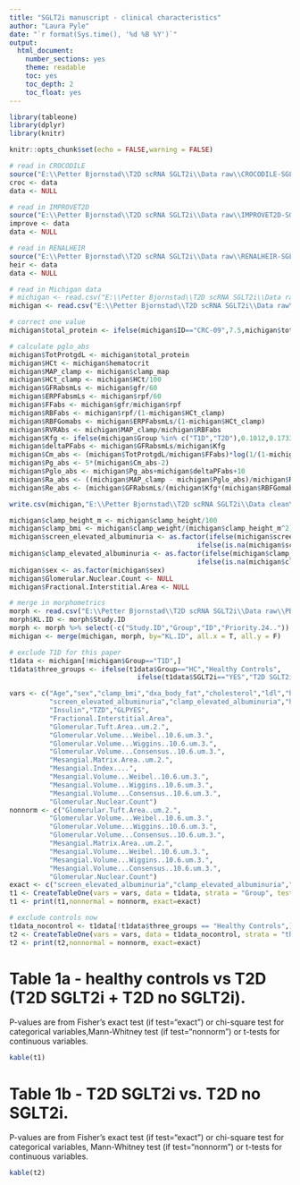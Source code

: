```yaml
---
title: "SGLT2i manuscript - clinical characteristics"
author: "Laura Pyle"
date: "`r format(Sys.time(), '%d %B %Y')`"
output:
  html_document:
    number_sections: yes
    theme: readable
    toc: yes
    toc_depth: 2
    toc_float: yes
---
```


```r
library(tableone)
library(dplyr)
library(knitr)

knitr::opts_chunk$set(echo = FALSE,warning = FALSE)

# read in CROCODILE
source("E:\\Petter Bjornstad\\T2D scRNA SGLT2i\\Data raw\\CROCODILE-SGLT2iDescriptiveSta_R_2021-12-02_1719.r")
croc <- data
data <- NULL

# read in IMPROVET2D
source("E:\\Petter Bjornstad\\T2D scRNA SGLT2i\\Data raw\\IMPROVET2D-SGLT2iManuscriptDesc_R_2021-12-02_1719.r")
improve <- data
data <- NULL

# read in RENALHEIR
source("E:\\Petter Bjornstad\\T2D scRNA SGLT2i\\Data raw\\RENALHEIR-SGLT2iManuscriptDesc_R_2021-12-02_1718.r")
heir <- data
data <- NULL

# read in Michigan data
# michigan <- read.csv("E:\\Petter Bjornstad\\T2D scRNA SGLT2i\\Data raw\\data_set_without_hpi.csv",na.strings = c("NA",""," "))
michigan <- read.csv("E:\\Petter Bjornstad\\T2D scRNA SGLT2i\\Data raw\\clinical_from_RDS.csv",na.strings = c("NA",""," "))

# correct one value
michigan$total_protein <- ifelse(michigan$ID=="CRC-09",7.5,michigan$total_protein)

# calculate pglo_abs
michigan$TotProtgdL <- michigan$total_protein
michigan$HCt <- michigan$hematocrit
michigan$MAP_clamp <- michigan$clamp_map
michigan$HCt_clamp <- michigan$HCt/100
michigan$GFRabsmLs <- michigan$gfr/60
michigan$ERPFabsmLs <- michigan$rpf/60
michigan$FFabs <- michigan$gfr/michigan$rpf
michigan$RBFabs <- michigan$rpf/(1-michigan$HCt_clamp)
michigan$RBFGomabs <- michigan$ERPFabsmLs/(1-michigan$HCt_clamp)
michigan$RVRAbs <- michigan$MAP_clamp/michigan$RBFabs
michigan$Kfg <- ifelse(michigan$Group %in% c("T1D","T2D"),0.1012,0.1733)
michigan$deltaPFabs <- michigan$GFRabsmLs/michigan$Kfg
michigan$Cm_abs <- (michigan$TotProtgdL/michigan$FFabs)*log(1/(1-michigan$FFabs))
michigan$Pg_abs <- 5*(michigan$Cm_abs-2)
michigan$Pglo_abs <- michigan$Pg_abs+michigan$deltaPFabs+10
michigan$Ra_abs <- ((michigan$MAP_clamp - michigan$Pglo_abs)/michigan$RBFGomabs)*1328
michigan$Re_abs <- (michigan$GFRabsmLs/(michigan$Kfg*(michigan$RBFGomabs-michigan$GFRabsmLs)))*1328

write.csv(michigan,"E:\\Petter Bjornstad\\T2D scRNA SGLT2i\\Data clean\\data_set_without_hpi_with_pgloabs.csv",na = "",row.names = F)

michigan$clamp_height_m <- michigan$clamp_height/100
michigan$clamp_bmi <- michigan$clamp_weight/(michigan$clamp_height_m^2)
michigan$screen_elevated_albuminuria <- as.factor(ifelse(michigan$screen_urine_mab>=30,1,
                                               ifelse(is.na(michigan$screen_urine_mab),NA,0)))
michigan$clamp_elevated_albuminuria <- as.factor(ifelse(michigan$clamp_urine_mab_baseline>=30,1,
                                               ifelse(is.na(michigan$clamp_urine_mab_baseline),NA,0)))
michigan$sex <- as.factor(michigan$sex)
michigan$Glomerular.Nuclear.Count <- NULL
michigan$Fractional.Interstitial.Area <- NULL

# merge in morphometrics
morph <- read.csv("E:\\Petter Bjornstad\\T2D scRNA SGLT2i\\Data raw\\PB Morpho 2-2022.csv")
morph$KL.ID <- morph$Study.ID
morph <- morph %>% select(-c("Study.ID","Group","ID","Priority.24.."))
michigan <- merge(michigan, morph, by="KL.ID", all.x = T, all.y = F)

# exclude T1D for this paper
t1data <- michigan[!michigan$Group=="T1D",]
t1data$three_groups <- ifelse(t1data$Group=="HC","Healthy Controls",
                                ifelse(t1data$SGLT2i=="YES","T2D SGLT2i","T2D No SGLT2i"))

vars <- c("Age","sex","clamp_bmi","dxa_body_fat","cholesterol","ldl","hdl","triglycerides","clamp_sbp","clamp_dbp","clamp_map","clamp_acr_baseline",
          "screen_elevated_albuminuria","clamp_elevated_albuminuria","hba1c","gfr","gfr_bsa","serum_creatinine","GIR","labs_bun","Metformin",
          "Insulin","TZD","GLPYES",
          "Fractional.Interstitial.Area",
          "Glomerular.Tuft.Area..um.2.",
          "Glomerular.Volume...Weibel..10.6.um.3.",
          "Glomerular.Volume...Wiggins..10.6.um.3.",
          "Glomerular.Volume...Consensus..10.6.um.3.",
          "Mesangial.Matrix.Area..um.2.",
          "Mesangial.Index....",
          "Mesangial.Volume...Weibel..10.6.um.3.",
          "Mesangial.Volume...Wiggins..10.6.um.3.",
          "Mesangial.Volume...Consensus..10.6.um.3.",
          "Glomerular.Nuclear.Count")
nonnorm <- c("Glomerular.Tuft.Area..um.2.",
          "Glomerular.Volume...Weibel..10.6.um.3.",
          "Glomerular.Volume...Wiggins..10.6.um.3.",
          "Glomerular.Volume...Consensus..10.6.um.3.",
          "Mesangial.Matrix.Area..um.2.",
          "Mesangial.Volume...Weibel..10.6.um.3.",
          "Mesangial.Volume...Wiggins..10.6.um.3.",
          "Mesangial.Volume...Consensus..10.6.um.3.",
          "Glomerular.Nuclear.Count")
exact <- c("screen_elevated_albuminuria","clamp_elevated_albuminuria","Metformin","Insulin","TZD","GLPYES")
t1 <- CreateTableOne(vars = vars, data = t1data, strata = "Group", test = TRUE)
t1 <- print(t1,nonnormal = nonnorm, exact=exact)

# exclude controls now
t1data_nocontrol <- t1data[!t1data$three_groups == "Healthy Controls",]
t2 <- CreateTableOne(vars = vars, data = t1data_nocontrol, strata = "three_groups", test = TRUE)
t2 <- print(t2,nonnormal = nonnorm, exact=exact)
```

# Table 1a - healthy controls vs T2D (T2D SGLT2i + T2D no SGLT2i).  

P-values are from Fisher's exact test (if test="exact") or chi-square test for categorical variables,Mann-Whitney test (if test="nonnorm") or t-tests for continuous variables.

```r

kable(t1)
```

# Table 1b - T2D SGLT2i vs. T2D no SGLT2i.  

P-values are from Fisher's exact test (if test="exact") or chi-square test for categorical variables, Mann-Whitney test (if test="nonnorm") or t-tests for continuous variables.

```r

kable(t2)
```

